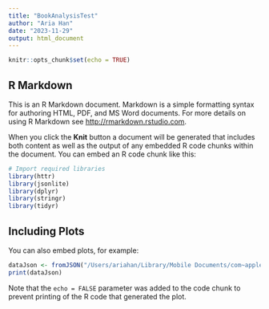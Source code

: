 ```yaml
---
title: "BookAnalysisTest"
author: "Aria Han"
date: "2023-11-29"
output: html_document
---
```


```r
knitr::opts_chunk$set(echo = TRUE)
```

## R Markdown

This is an R Markdown document. Markdown is a simple formatting syntax for authoring HTML, PDF, and MS Word documents. For more details on using R Markdown see <http://rmarkdown.rstudio.com>.

When you click the **Knit** button a document will be generated that includes both content as well as the output of any embedded R code chunks within the document. You can embed an R code chunk like this:

```r
# Import required libraries
library(httr)
library(jsonlite)
library(dplyr)
library(stringr)
library(tidyr)
```

## Including Plots

You can also embed plots, for example:

```r
dataJson <- fromJSON("/Users/ariahan/Library/Mobile Documents/com~apple~CloudDocs/BookishMelodiesJS/r/testdata.json")
print(dataJson)
```

Note that the `echo = FALSE` parameter was added to the code chunk to prevent printing of the R code that generated the plot.
